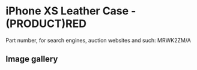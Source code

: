 
# iPhone XS Leather Case - (PRODUCT)RED

Part number, for search engines, auction websites and such: MRWK2ZM/A

## Image gallery

<div style={{ width: "768px" }}>
  <GalleryComponent
    images={[
      {
        original: "/everysource/MRWK2.webp",
        thumbnail: "/everypreview/MRWK2.webp",
      },
      {
        original: "/everysource/MRWK2_AV1_GOLD.webp",
        thumbnail: "/everypreview/MRWK2_AV1_GOLD.webp",
      },
      {
        original: "/everysource/MRWK2_AV1_SILVER.webp",
        thumbnail: "/everypreview/MRWK2_AV1_SILVER.webp",
      },
      {
        original: "/everysource/MRWK2_AV1_SPACE_GRAY.webp",
        thumbnail: "/everypreview/MRWK2_AV1_SPACE_GRAY.webp",
      },
      {
        original: "/everysource/MRWK2_AV2.webp",
        thumbnail: "/everypreview/MRWK2_AV2.webp",
      }
    ]}
  />
</div>